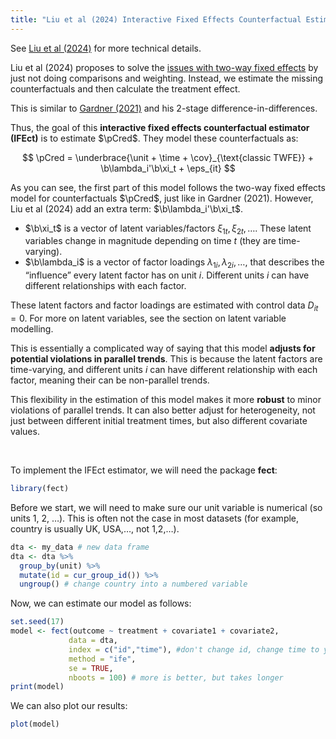```yaml
---
title: "Liu et al (2024) Interactive Fixed Effects Counterfactual Estimator"
---
```


::: small
See [Liu et al (2024)](https://onlinelibrary.wiley.com/doi/10.1111/ajps.12723) for more technical details.
:::

Liu et al (2024) proposes to solve the [issues with two-way fixed effects](twfestaggered.qmd) by just not doing comparisons and weighting. Instead, we estimate the missing counterfactuals and then calculate the treatment effect.

::: small
This is similar to [Gardner (2021)](did2s.qmd) and his 2-stage difference-in-differences.
:::

Thus, the goal of this **interactive fixed effects counterfactual estimator (IFEct)** is to estimate $\pCred$. They model these counterfactuals as:

$$
\pCred = \underbrace{\unit + \time + \cov}_{\text{classic TWFE}} + \b\lambda_i'\b\xi_t + \eps_{it}
$$

As you can see, the first part of this model follows the two-way fixed effects model for counterfactuals $\pCred$, just like in Gardner (2021). However, Liu et al (2024) add an extra term: $\b\lambda_i'\b\xi_t$.

-   $\b\xi_t$ is a vector of latent variables/factors $\xi_{1t}, \xi_{2t}, \dots$. These latent variables change in magnitude depending on time $t$ (they are time-varying).
-   $\b\lambda_i$ is a vector of factor loadings $\lambda_{1i}, \lambda_{2i}, \dots$, that describes the "influence" every latent factor has on unit $i$. Different units $i$ can have different relationships with each factor.

::: small
These latent factors and factor loadings are estimated with control data $D_{it} = 0$. For more on latent variables, see the section on latent variable modelling.
:::

This is essentially a complicated way of saying that this model **adjusts for potential violations in parallel trends**. This is because the latent factors are time-varying, and different units $i$ can have different relationship with each factor, meaning their can be non-parallel trends.

This flexibility in the estimation of this model makes it more **robust** to minor violations of parallel trends. It can also better adjust for heterogeneity, not just between different initial treatment times, but also different covariate values.

<br />

To implement the IFEct estimator, we will need the package **fect**:

```r
library(fect)
```

Before we start, we will need to make sure our unit variable is numerical (so units 1, 2, ...). This is often not the case in most datasets (for example, country is usually UK, USA,..., not 1,2,...).

```r
dta <- my_data # new data frame
dta <- dta %>%
  group_by(unit) %>%
  mutate(id = cur_group_id()) %>%
  ungroup() # change country into a numbered variable
```

Now, we can estimate our model as follows:

```r
set.seed(17)
model <- fect(outcome ~ treatment + covariate1 + covariate2,
             data = dta,
             index = c("id","time"), #don't change id, change time to your period variable
             method = "ife",
             se = TRUE,
             nboots = 100) # more is better, but takes longer
print(model)
```

We can also plot our results:

```r
plot(model)
```
